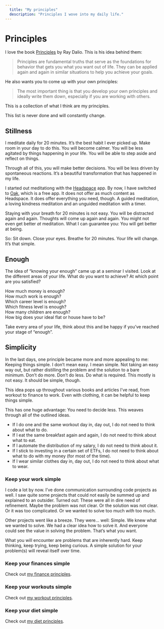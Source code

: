 ```yaml
---
  title: "My principles"
  description: "Principles I wove into my daily life."
---
```


# Principles

I love the book [Principles](https://amzn.to/2CSDh5M) by Ray Dalio. This is his idea behind them:

> Principles are fundamental truths that serve as the foundations for behavior that gets you what you want out of life. They can be applied again and again in similar situations to help you achieve your goals.

He also wants you to come up with your own principles:

> The most important thing is that you develop your own principles and ideally write them down, especially if you are working with others.

This is a collection of what I think are my principles.

This list is never done and will constantly change.

## Stillness

I meditate daily for 20 minutes. It’s the best habit I ever picked up. Make room in your day to do this. You will become calmer. You will be less agitated by things happening in your life. You will be able to step aside and reflect on things.

Through all of this, you will make better decisions. You will be less driven by spontaneous reactions. It’s a beautiful transformation that has happened in my life.

I started out meditationg with the [Headspace](https://www.headspace.com/) app. By now, I have switched to [Oak](https://www.oakmeditation.com/), which is a free app. It does not offer as much content as Headspace. It does offer everything you need, though. A guided meditation, a loving kindness meditation and an unguided meditation with a timer.

Staying with your breath for 20 minutes is not easy. You will be distracted again and again. Thoughts will come up again and again. You might not even get better _at_ meditation. What I can guarantee you: You will get better at being.

So: Sit down. Close your eyes. Breathe for 20 minutes. Your life will change. It’s that simple.

## Enough

The idea of “knowing your enough” came up at a seminar I visited. Look at the different areas of your life. What do you want to achieve? At which point are you satisfied?

How much money is enough?  
How much work is enough?  
Which career level is enough?  
Which fitness level is enough?  
How many children are enough?  
How big does your ideal flat or house have to be?

Take every area of your life, think about this and be happy if you’ve reached your stage of “enough”.

## Simplicity

In the last days, one principle became more and more appealing to me: Keeping things simple. I don’t mean easy. I mean simple. Not taking an easy way out, but rather distilling the problem and the solution to a bare minimum. Don’t do more. Don’t do less. Do what is required. This mostly is not easy. It should be simple, though.

This idea pops up throughout various books and articles I’ve read, from workout to finance to work. Even with clothing, it can be helpful to keep things simple.

This has one huge advantage: You need to decide less. This weaves through all of the outlined ideas.

- If I do one and the same workout day in, day out, I do not need to think about what to do.
- If I eat the same breakfast again and again, I do not need to think about what to eat.
- If I automate the distribution of my salary, I do not need to think about it.
- If I stick to investing in a certain set of ETFs, I do not need to think about what to do with my money (for most of the time).
- If I wear similar clothes day in, day out, I do not need to think about what to wear.

### Keep your work simple

I code a lot by now. I’ve done communication surrounding code projects as well. I saw quite some projects that could not easily be summed up and explained to an outsider. Turned out: These were all in dire need of refinement. Maybe the problem was not clear. Or the solution was not clear. Or it was too complicated. Or we wanted to solve too much _with_ too much.

Other projects went like a breeze. They were… well: Simple. We knew what we wanted to solve. We had a clear idea how to solve it. And everyone could see the value in solving the problem. That’s what you want.

What you will encounter are problems that are inherently hard. Keep thinking, keep trying, keep being curious. A simple solution for your problem(s) will reveal itself over time.

### Keep your finances simple

Check out [my finance principles](/finance).

### Keep your workouts simple

Check out [my workout principles](/workout).

### Keep your diet simple

Check out [my diet principles](/diet).
